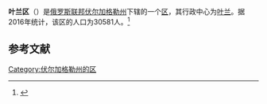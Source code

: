{{Infobox Settlement
| official_name = 叶兰区
| native_name = Еланский район
| image_flag =  Flag of Elansky rayon (Volgograd oblast).png 
| image_shield =  Coat of arms of Yelansky district.jpeg 
| image_map =  Volgogradskaya_oblast_Elansky_rayon.png 
| settlement_type = [[区_(苏联)|区]]
| subdivision_type = [[国家|国家]]
| subdivision_type1 = [[州_(俄罗斯)|州]]
| subdivision_name = {{RUS}}
| subdivision_name1 = [[伏尔加格勒州|伏尔加格勒州]]
| seat_type = 行政中心
| seat = [[叶兰_(伏尔加格勒州)|叶兰]]
| population_as_of=2016
| population_footnotes = <ref name=stat />
| population_total = 30581
| timezone = [[莫斯科时间|MSK]]
| utc_offset = +3
}}
'''叶兰区'''（{{lang-ru|Еланский район}}）是[[俄罗斯联邦|俄罗斯联邦]][[伏尔加格勒州|伏尔加格勒州]]下辖的一个[[区_(苏联)|区]]，其行政中心为[[叶兰_(伏尔加格勒州)|叶兰]]。据2016年统计，该区的人口为30581人。<ref name=stat>{{cite web | url = http://www.gks.ru/free_doc/doc_2016/bul_dr/mun_obr2016.rar | title = Численность населения Российской Федерации по муниципальным образованиям на 1 января 2016 года | language = ru | accessdate = 2016-12-18 | archive-date = 2019-05-13 | archive-url = https://web.archive.org/web/20190513150350/http://www.gks.ru/free_doc/doc_2016/bul_dr/mun_obr2016.rar | dead-url = no }}</ref>

== 参考文献 ==
{{reflist}}

{{Russia-stub}}

[[Category:伏尔加格勒州的区|Category:伏尔加格勒州的区]]